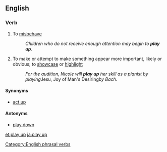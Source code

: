 ==English==

===Verb===
{{infl|en|verb|head=to [[play]] [[up]]}}

# {{British|idiom}} To [[misbehave]]
#: ''Children who do not receive enough attention may begin to '''play up'''.'' 
# {{idiom}} To make or attempt to make something appear more important, likely or obvious; to [[showcase]] or [[highlight]]
#:''For the audition, Nicole will '''play up''' her skill as a pianist by playing ''Jesu, Joy of Man's Desiring'' by Bach.''

====Synonyms====
*{{sense|to misbehave}} [[act up]]

====Antonyms====
*[[play down]]

[[Category:English phrasal verbs]]

[[et:play up]]
[[ja:play up]]